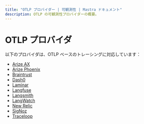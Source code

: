 ```yaml
---
title: "OTLP プロバイダー | 可観測性 | Mastra ドキュメント"
description: OTLP の可観測性プロバイダーの概要。
---
```




# OTLP プロバイダ

以下のプロバイダは、OTLP ベースのトレーシングに対応しています：

- [Arize AX](./providers/arize-ax.mdx)
- [Arize Phoenix](./providers/arize-phoenix.mdx)
- [Braintrust](./providers/braintrust.mdx)
- [Dash0](./providers/dash0.mdx)
- [Laminar](./providers/laminar.mdx)
- [Langfuse](./providers/langfuse.mdx)
- [Langsmith](./providers/langsmith.mdx)
- [LangWatch](./providers/langwatch.mdx)
- [New Relic](./providers/new-relic.mdx)
- [SigNoz](./providers/signoz.mdx)
- [Traceloop](./providers/traceloop.mdx)